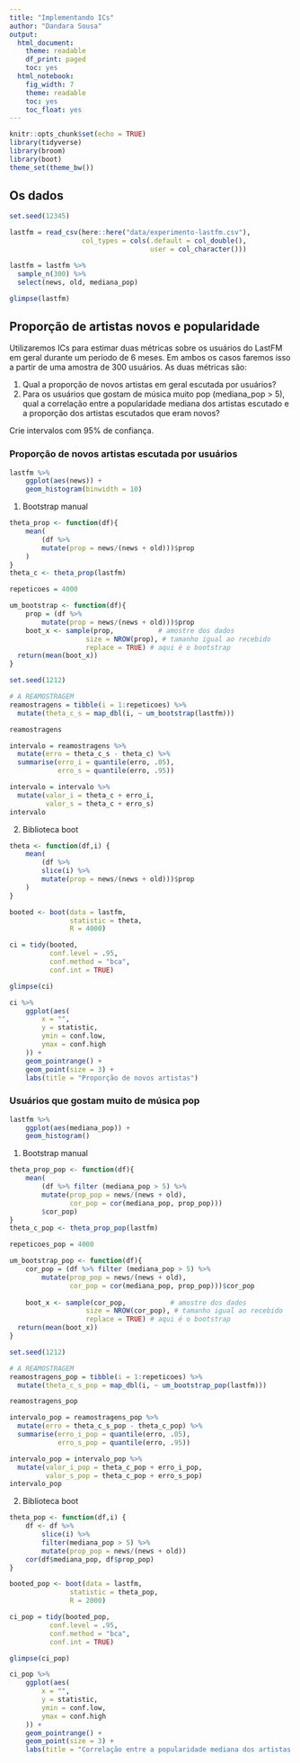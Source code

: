 ```yaml
---
title: "Implementando ICs"
author: "Dandara Sousa"
output:
  html_document:
    theme: readable
    df_print: paged
    toc: yes
  html_notebook:
    fig_width: 7
    theme: readable
    toc: yes
    toc_float: yes
---
```


```r
knitr::opts_chunk$set(echo = TRUE)
library(tidyverse)
library(broom)
library(boot)
theme_set(theme_bw())
```

## Os dados

```r
set.seed(12345)

lastfm = read_csv(here::here("data/experimento-lastfm.csv"), 
                  col_types = cols(.default = col_double(), 
                                   user = col_character()))

lastfm = lastfm %>% 
  sample_n(300) %>% 
  select(news, old, mediana_pop)

glimpse(lastfm)
```

## Proporção de artistas novos e popularidade

Utilizaremos ICs para estimar duas métricas sobre os usuários do LastFM em geral durante um período de 6 meses. Em ambos os casos faremos isso a partir de uma amostra de 300 usuários. As duas métricas são: 

1. Qual a proporção de novos artistas em geral escutada por usuários?
2. Para os usuários que gostam de música muito pop (mediana_pop > 5), qual a correlação entre a popularidade mediana dos artistas escutado e a proporção dos artistas escutados que eram novos? 

Crie intervalos com 95% de confiança.

### Proporção de novos artistas escutada por usuários
```r
lastfm %>%
    ggplot(aes(news)) +
    geom_histogram(binwidth = 10)
```

1. Bootstrap manual

```r
theta_prop <- function(df){
    mean(
        (df %>%
        mutate(prop = news/(news + old)))$prop
    )
}
theta_c <- theta_prop(lastfm)
```

```r
repeticoes = 4000 

um_bootstrap <- function(df){
    prop = (df %>%
        mutate(prop = news/(news + old)))$prop
    boot_x <- sample(prop,           # amostre dos dados
                   size = NROW(prop), # tamanho igual ao recebido
                   replace = TRUE) # aqui é o bootstrap
  return(mean(boot_x))
}

set.seed(1212)

# A REAMOSTRAGEM
reamostragens = tibble(i = 1:repeticoes) %>% 
  mutate(theta_c_s = map_dbl(i, ~ um_bootstrap(lastfm)))

reamostragens
```

```r
intervalo = reamostragens %>% 
  mutate(erro = theta_c_s - theta_c) %>% 
  summarise(erro_i = quantile(erro, .05), 
            erro_s = quantile(erro, .95))

intervalo = intervalo %>% 
  mutate(valor_i = theta_c + erro_i, 
         valor_s = theta_c + erro_s)
intervalo
```

2. Biblioteca boot

```r
theta <- function(df,i) {
    mean(
        (df %>%
        slice(i) %>%
        mutate(prop = news/(news + old)))$prop
    )
}

booted <- boot(data = lastfm, 
               statistic = theta, 
               R = 4000)

ci = tidy(booted, 
          conf.level = .95,
          conf.method = "bca",
          conf.int = TRUE)

glimpse(ci)
```

```r
ci %>%
    ggplot(aes(
        x = "",
        y = statistic,
        ymin = conf.low,
        ymax = conf.high
    )) +
    geom_pointrange() +
    geom_point(size = 3) + 
    labs(title = "Proporção de novos artistas")
```

### Usuários que gostam muito de música pop


```r
lastfm %>%
    ggplot(aes(mediana_pop)) +
    geom_histogram()
```


1. Bootstrap manual

```r
theta_prop_pop <- function(df){
    mean(
        (df %>% filter (mediana_pop > 5) %>%
        mutate(prop_pop = news/(news + old),
               cor_pop = cor(mediana_pop, prop_pop)))
        $cor_pop)
}
theta_c_pop <- theta_prop_pop(lastfm)
```

```r
repeticoes_pop = 4000 

um_bootstrap_pop <- function(df){
    cor_pop = (df %>% filter (mediana_pop > 5) %>%
        mutate(prop_pop = news/(news + old),
               cor_pop = cor(mediana_pop, prop_pop)))$cor_pop
    
    boot_x <- sample(cor_pop,           # amostre dos dados
                   size = NROW(cor_pop), # tamanho igual ao recebido
                   replace = TRUE) # aqui é o bootstrap
  return(mean(boot_x))
}

set.seed(1212)

# A REAMOSTRAGEM
reamostragens_pop = tibble(i = 1:repeticoes) %>% 
  mutate(theta_c_s_pop = map_dbl(i, ~ um_bootstrap_pop(lastfm)))

reamostragens_pop
```

```r
intervalo_pop = reamostragens_pop %>% 
  mutate(erro = theta_c_s_pop - theta_c_pop) %>% 
  summarise(erro_i_pop = quantile(erro, .05), 
            erro_s_pop = quantile(erro, .95))

intervalo_pop = intervalo_pop %>% 
  mutate(valor_i_pop = theta_c_pop + erro_i_pop, 
         valor_s_pop = theta_c_pop + erro_s_pop)
intervalo_pop
```

2. Biblioteca boot


```r
theta_pop <- function(df,i) {
    df <- df %>%
        slice(i) %>%
        filter(mediana_pop > 5) %>%
        mutate(prop_pop = news/(news + old))
    cor(df$mediana_pop, df$prop_pop)
}

booted_pop <- boot(data = lastfm, 
               statistic = theta_pop, 
               R = 2000)

ci_pop = tidy(booted_pop, 
          conf.level = .95,
          conf.method = "bca",
          conf.int = TRUE)

glimpse(ci_pop)
```

```r
ci_pop %>%
    ggplot(aes(
        x = "",
        y = statistic,
        ymin = conf.low,
        ymax = conf.high
    )) +
    geom_pointrange() +
    geom_point(size = 3) + 
    labs(title = "Correlação entre a popularidade mediana dos artistas escutado e a proporção dos artistas escutados que eram novos")
```

